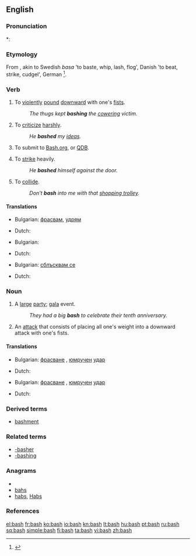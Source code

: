 ==English==

===Pronunciation===
*: {{rhymes|æʃ}}

===Etymology===
From {{etyl|non}}, akin to Swedish ''basa'' 'to baste, whip, lash, flog', Danish {{term|baske||lang=da}} 'to beat, strike, cudgel', German {{term|patschen||to slap|lang=de}}<ref>{{R:ODS online|baske}}</ref>.

===Verb===
{{en-verb|bash|es}}

# To [[violent]]ly [[pound]] [[downward]] with one's [[fist]]s.
#: ''The thugs kept '''bashing''' the [[cower]]ing victim.''
# To [[criticize]] [[harsh]]ly.
#: ''He '''bashed''' my [[idea]]s.''
# {{context|Internet colloq.}} To submit to [http://bash.org Bash.org], or [http://qdb.us/ QDB].
# To [[strike]] heavily.
#: ''He '''bashed''' himself against the door.''
# To [[collide]].
#: ''Don't '''bash''' into me with that [[shopping trolley]].''

====Translations====
{{trans-top|to pound downward}}
* Bulgarian: [[фрасвам]], [[удрям]]
{{trans-mid}}
* Dutch: {{t|nl|neerslagen}}
{{trans-bottom}}

{{trans-top|to criticize}}
* Bulgarian: {{t+|bg|критикувам}}
{{trans-mid}}
* Dutch: {{t-|nl|kritiseren}}
{{trans-bottom}}

{{trans-top|to collide}}
* Bulgarian: [[сблъсквам се]]
{{trans-mid}}
* Dutch: {{t+|nl|botsen}}
{{trans-bottom}}

===Noun===
{{en-noun|es}}

# A [[large]] [[party]]; [[gala]] event.
#: ''They had a big '''bash''' to celebrate their tenth anniversary.''
# An [[attack]] that consists of placing all one's weight into a downward attack with one's fists.

====Translations====
{{trans-top|gala}}
* Bulgarian: [[фрасване]] {{n}}, [[юмрук|юмручен]] [[удар]] {{m}}
{{trans-mid}}
* Dutch: {{t|nl|gala bal|n}}
{{trans-bottom}}

{{trans-top|an attack}}
* Bulgarian: [[фрасване]] {{n}}, [[юмрук|юмручен]] [[удар]] {{m}}
{{trans-mid}}
* Dutch: {{t|nl|neerslagen|n}}
{{trans-bottom}}

===Derived terms===
* [[bashment]]

===Related terms===
* [[-basher]]
* [[-bashing]]

===Anagrams===
* {{alphagram|abhs}}
* [[bahs#English|bahs]]
* [[habs#English|habs]], [[Habs#English|Habs]]

===References===
<references/>

[[el:bash]]
[[fr:bash]]
[[ko:bash]]
[[io:bash]]
[[kn:bash]]
[[lt:bash]]
[[hu:bash]]
[[pt:bash]]
[[ru:bash]]
[[sq:bash]]
[[simple:bash]]
[[fi:bash]]
[[ta:bash]]
[[vi:bash]]
[[zh:bash]]